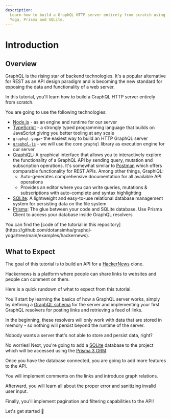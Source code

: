 ```yaml
---
description:
  Learn how to build a GraphQL HTTP server entirely from scratch using Node.js, TypeScript, GraphQL
  Yoga, Prisma and SQLite.
---
```



# Introduction

## Overview

GraphQL is the rising star of backend technologies. It's a popular alternative for REST as an API
design paradigm and is becoming the new standard for exposing the data and functionality of a web
server.

In this tutorial, you'll learn how to build a GraphQL HTTP server entirely from scratch.

You are going to use the following technologies:

- [Node.js](https://nodejs.org) - as an engine and runtime for our server
- [TypeScript](https://typescriptlang.org) - a strongly typed programming language that builds on
  JavaScript giving you better tooling at any scale
- `graphql-yoga`- the easiest way to build an HTTP GraphQL server
- [`graphql-js`](https://github.com/graphql/graphql-js) - we will use the core `graphql` library as
  execution engine for our server
- [GraphiQL](https://github.com/graphql/graphiql): A graphical interface that allows you to
  interactively explore the functionality of a GraphQL API by sending query, mutation and
  subscription operations. It's somewhat similar to [Postman](https://getpostman.com) which offers
  comparable functionality for REST APIs. Among other things, GraphiQL:
  - Auto-generates comprehensive documentation for all available API operations
  - Provides an editor where you can write queries, mutations & subscriptions with auto-complete and
    syntax highlighting
- [SQLite](https://sqlite.org): A lightweight and easy-to-use relational database management system
  for persisting data on the file system
- [Prisma](https://prisma.io): The glue between your code and SQLite database. Use Prisma Client to
  access your database inside GraphQL resolvers

<Callout>
  You can find the [code of the tutorial in this
  repository](https://github.com/dotansimha/graphql-yoga/tree/main/examples/hackernews).
</Callout>

## What to Expect

The goal of this tutorial is to build an API for a [HackerNews](https://news.ycombinator.com) clone.

Hackernews is a platform where people can share links to websites and people can comment on them.

Here is a quick rundown of what to expect from this tutorial.

You'll start by learning the basics of how a GraphQL server works, simply by defining a
[GraphQL schema](https://prisma.io/blog/graphql-server-basics-the-schema-ac5e2950214e) for the
server and implementing your first GraphQL resolvers for posting links and retrieving a feed of
links.

In the beginning, these resolvers will only work with data that are stored in memory - so nothing
will persist beyond the runtime of the server.

Nobody wants a server that's not able to store and persist data, right?

No worries! Next, you're going to add a [SQLite](http://sqlite.org) database to the project which
will be accessed using the [Prisma 3 ORM](https://prisma.io).

Once you have the database connected, you are going to add more features to the API.

You will implement comments on the links and introduce graph relations.

Afterward, you will learn all about the proper error and sanitizing invalid user input.

Finally, you'll implement pagination and filtering capabilities to the API!

Let's get started 🚀
